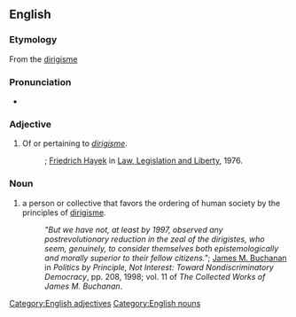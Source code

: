 ==English==

===Etymology===
From the {{F.}} [[dirigisme]]

===Pronunciation===
*{{IPA|/ˌdɪrɪˈʒɪst/}} {{SAMPA|/%dIrI"dZIst/}} {{a|UK}}
{{rfap}}

===Adjective===
{{en-adj}}

# Of or pertaining to ''[[dirigisme]]''.
#:''{{{2|"Concern with the visible short run effects thus progressively leads to a dirigist organization of the whole society."}}}''; [[wikipedia:Friedrich Hayek|Friedrich Hayek]] in [[wikipedia:Law, Legislation and Liberty|Law, Legislation and Liberty]], 1976.

===Noun===
{{en-noun|es}}

# a person or collective that favors the ordering of human society by the principles of [[dirigisme]].
#:''"But we have not, at least by 1997, observed any postrevolutionary reduction in the zeal of the dirigistes, who seem, genuinely, to consider themselves both epistemologically and morally superior to their fellow citizens."''; [[wikipedia:James M. Buchanan|James M. Buchanan]] in ''Politics by Principle, Not Interest: Toward Nondiscriminatory Democracy'', pp. 208, 1998; vol. 11 of ''The Collected Works of James M. Buchanan''.


[[Category:English adjectives]]
[[Category:English nouns]]